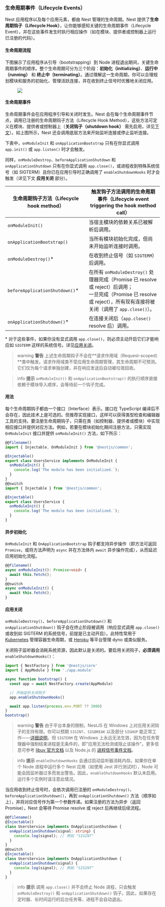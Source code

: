 ### 生命周期事件（Lifecycle Events）

Nest 应用程序以及每个应用元素，都由 Nest 管理的生命周期。Nest 提供了**生命周期钩子（Lifecycle Hook）**，让你能够感知关键的生命周期事件（Lifecycle Event），并在这些事件发生时执行相应操作（如在模块、提供者或控制器上运行已注册的代码）。

#### 生命周期流程

下图展示了应用程序从引导（bootstrapping）到 Node 进程退出期间，关键生命周期事件的顺序。整个生命周期可分为三个阶段：**初始化（initializing）**、**运行中（running）** 和 **终止中（terminating）**。通过理解这一生命周期，你可以合理规划模块和服务的初始化、管理活跃连接，并在收到终止信号时优雅地关闭应用。

<figure>
  <img class="illustrative-image" src="/assets/lifecycle-events.png" />
</figure>

#### 生命周期事件

生命周期事件会在应用程序引导和关闭时发生。Nest 会在每个生命周期事件节点，调用已注册的生命周期钩子方法（Lifecycle Hook Method），这些方法可定义在模块、提供者或控制器上（**关闭钩子（shutdown hook）** 需先启用，详见[下文](https://docs.nestjs.com/fundamentals/lifecycle-events#application-shutdown)）。如上图所示，Nest 还会调用底层方法来开始监听连接或停止监听连接。

下表中，`onModuleInit` 和 `onApplicationBootstrap` 只有在你显式调用 `app.init()` 或 `app.listen()` 时才会触发。

同样，`onModuleDestroy`、`beforeApplicationShutdown` 和 `onApplicationShutdown` 只有在你显式调用 `app.close()`，或进程收到特殊系统信号（如 SIGTERM）且你已在应用引导时正确调用了 `enableShutdownHooks` 时才会触发（详见下文 **应用关闭** 部分）。

| 生命周期钩子方法（Lifecycle hook method） | 触发钩子方法调用的生命周期事件（Lifecycle event triggering the hook method call）                                                                                           |
| ----------------------------------------- | --------------------------------------------------------------------------------------------------------------------------------------------------------------------------- |
| `onModuleInit()`                          | 当宿主模块的依赖关系已被解析后调用。                                                                                                                                        |
| `onApplicationBootstrap()`                | 当所有模块初始化完成，但尚未开始监听连接时调用。                                                                                                                            |
| `onModuleDestroy()`\*                     | 在收到终止信号（如 `SIGTERM`）后调用。                                                                                                                                      |
| `beforeApplicationShutdown()`\*           | 在所有 `onModuleDestroy()` 处理器完成（Promise 已 resolve 或 reject）后调用；<br />一旦完成（Promise 已 resolve 或 reject），所有现有连接将被关闭（调用了 `app.close()`）。 |
| `onApplicationShutdown()`\*               | 在连接关闭后（`app.close()` resolve 后）调用。                                                                                                                              |

\* 对于这些事件，如果你没有显式调用 `app.close()`，则必须主动开启它们才能响应如 `SIGTERM` 这样的系统信号。详见[应用关闭](fundamentals/lifecycle-events#application-shutdown)。

> warning **警告** 上述生命周期钩子不会在**请求作用域（Request-scoped）**类中触发。请求作用域类不受应用生命周期管理，其生命周期不可预测。它们仅为每个请求单独创建，并在响应发送后自动被垃圾回收。

> info **提示** `onModuleInit()` 和 `onApplicationBootstrap()` 的执行顺序直接依赖于模块导入顺序，会等待前一个钩子完成。

#### 用法

每个生命周期钩子都由一个接口（Interface）表示。接口在 TypeScript 编译后不会存在，因此技术上是可选的。但推荐实现接口，这样可以获得类型检查和编辑器工具的支持。要注册生命周期钩子，只需在类（如控制器、提供者或模块）中实现相应接口并提供对应方法。例如，若要在模块初始化期间注册方法，只需实现 `OnModuleInit` 接口并提供 `onModuleInit()` 方法，如下所示：

```typescript
@@filename()
import { Injectable, OnModuleInit } from '@nestjs/common';

@Injectable()
export class UsersService implements OnModuleInit {
  onModuleInit() {
    console.log(`The module has been initialized.`);
  }
}
@@switch
import { Injectable } from '@nestjs/common';

@Injectable()
export class UsersService {
  onModuleInit() {
    console.log(`The module has been initialized.`);
  }
}
```

#### 异步初始化

`OnModuleInit` 和 `OnApplicationBootstrap` 钩子都支持异步操作（即方法可返回 `Promise`，或将方法声明为 `async` 并在方法体内 `await` 异步操作完成），从而延迟应用初始化流程。

```typescript
@@filename()
async onModuleInit(): Promise<void> {
  await this.fetch();
}
@@switch
async onModuleInit() {
  await this.fetch();
}
```

#### 应用关闭

`onModuleDestroy()`、`beforeApplicationShutdown()` 和 `onApplicationShutdown()` 钩子会在终止阶段被调用（响应显式调用 `app.close()` 或收到如 SIGTERM 的系统信号，前提是已主动开启）。此特性常用于 [Kubernetes](https://kubernetes.io/) 管理容器生命周期，或 [Heroku](https://www.heroku.com/) 等平台管理 dyno 或类似服务。

关闭钩子监听器会消耗系统资源，因此默认是关闭的。要启用关闭钩子，**必须调用** `enableShutdownHooks()`：

```typescript
import { NestFactory } from '@nestjs/core'
import { AppModule } from './app.module'

async function bootstrap() {
  const app = await NestFactory.create(AppModule)

  // 开始监听关闭钩子
  app.enableShutdownHooks()

  await app.listen(process.env.PORT ?? 3000)
}
bootstrap()
```

> warning **警告** 由于平台本身的限制，NestJS 在 Windows 上对应用关闭钩子的支持有限。你可以预期 `SIGINT`、`SIGBREAK` 以及部分 `SIGHUP` 能正常工作——[详细说明](https://nodejs.org/api/process.html#process_signal_events)。但 `SIGTERM` 在 Windows 上永远无法生效，因为在任务管理器中强制结束进程是无条件的，即"应用无法检测或阻止该操作"。更多信息可参考 [libuv 官方文档](https://docs.libuv.org/en/v1.x/signal.html) 以及 Node.js 的 [进程信号事件文档](https://nodejs.org/api/process.html#process_signal_events)。

> info **提示** `enableShutdownHooks` 会通过启动监听器消耗内存。如果你在单个 Node 进程中运行多个 Nest 应用（如使用 Jest 并行测试时），Node 可能会因监听器过多而发出警告。因此，`enableShutdownHooks` 默认未启用。运行多个实例时请注意此情况。

当应用收到终止信号时，会依次调用已注册的 `onModuleDestroy()`、`beforeApplicationShutdown()`，再到 `onApplicationShutdown()` 方法（顺序如上），并将对应信号作为第一个参数传递。如果注册的方法为异步（返回 Promise），Nest 会等待 Promise resolve 或 reject 后再继续后续流程。

```typescript
@@filename()
@Injectable()
class UsersService implements OnApplicationShutdown {
  onApplicationShutdown(signal: string) {
    console.log(signal); // 例如 "SIGINT"
  }
}
@@switch
@Injectable()
class UsersService implements OnApplicationShutdown {
  onApplicationShutdown(signal) {
    console.log(signal); // 例如 "SIGINT"
  }
}
```

> info **提示** 调用 `app.close()` 并不会终止 Node 进程，只会触发 `onModuleDestroy()` 和 `onApplicationShutdown()` 钩子。因此，如果存在定时器、长时间运行的后台任务等，进程不会自动退出。
